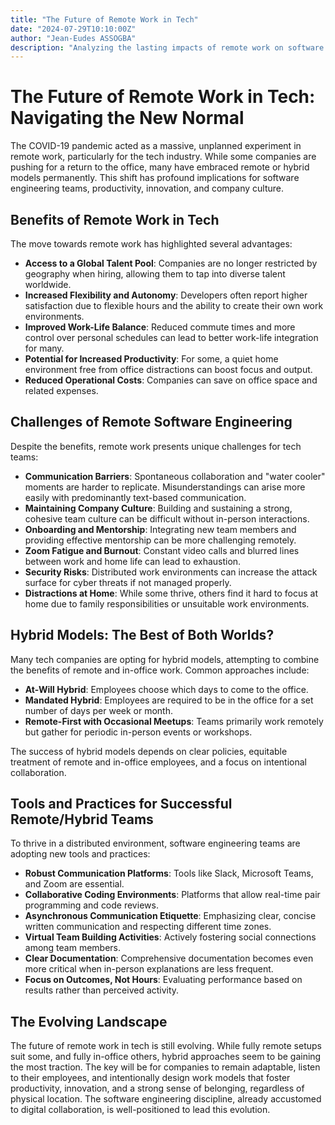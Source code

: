 ```yaml
---
title: "The Future of Remote Work in Tech"
date: "2024-07-29T10:10:00Z"
author: "Jean-Eudes ASSOGBA"
description: "Analyzing the lasting impacts of remote work on software engineering teams, productivity, and company culture in the tech industry."
---
```


# The Future of Remote Work in Tech: Navigating the New Normal

The COVID-19 pandemic acted as a massive, unplanned experiment in remote work, particularly for the tech industry. While some companies are pushing for a return to the office, many have embraced remote or hybrid models permanently. This shift has profound implications for software engineering teams, productivity, innovation, and company culture.

## Benefits of Remote Work in Tech

The move towards remote work has highlighted several advantages:

- **Access to a Global Talent Pool**: Companies are no longer restricted by geography when hiring, allowing them to tap into diverse talent worldwide.
- **Increased Flexibility and Autonomy**: Developers often report higher satisfaction due to flexible hours and the ability to create their own work environments.
- **Improved Work-Life Balance**: Reduced commute times and more control over personal schedules can lead to better work-life integration for many.
- **Potential for Increased Productivity**: For some, a quiet home environment free from office distractions can boost focus and output.
- **Reduced Operational Costs**: Companies can save on office space and related expenses.

## Challenges of Remote Software Engineering

Despite the benefits, remote work presents unique challenges for tech teams:

- **Communication Barriers**: Spontaneous collaboration and "water cooler" moments are harder to replicate. Misunderstandings can arise more easily with predominantly text-based communication.
- **Maintaining Company Culture**: Building and sustaining a strong, cohesive team culture can be difficult without in-person interactions.
- **Onboarding and Mentorship**: Integrating new team members and providing effective mentorship can be more challenging remotely.
- **Zoom Fatigue and Burnout**: Constant video calls and blurred lines between work and home life can lead to exhaustion.
- **Security Risks**: Distributed work environments can increase the attack surface for cyber threats if not managed properly.
- **Distractions at Home**: While some thrive, others find it hard to focus at home due to family responsibilities or unsuitable work environments.

## Hybrid Models: The Best of Both Worlds?

Many tech companies are opting for hybrid models, attempting to combine the benefits of remote and in-office work. Common approaches include:

- **At-Will Hybrid**: Employees choose which days to come to the office.
- **Mandated Hybrid**: Employees are required to be in the office for a set number of days per week or month.
- **Remote-First with Occasional Meetups**: Teams primarily work remotely but gather for periodic in-person events or workshops.

The success of hybrid models depends on clear policies, equitable treatment of remote and in-office employees, and a focus on intentional collaboration.

## Tools and Practices for Successful Remote/Hybrid Teams

To thrive in a distributed environment, software engineering teams are adopting new tools and practices:

- **Robust Communication Platforms**: Tools like Slack, Microsoft Teams, and Zoom are essential.
- **Collaborative Coding Environments**: Platforms that allow real-time pair programming and code reviews.
- **Asynchronous Communication Etiquette**: Emphasizing clear, concise written communication and respecting different time zones.
- **Virtual Team Building Activities**: Actively fostering social connections among team members.
- **Clear Documentation**: Comprehensive documentation becomes even more critical when in-person explanations are less frequent.
- **Focus on Outcomes, Not Hours**: Evaluating performance based on results rather than perceived activity.

## The Evolving Landscape

The future of remote work in tech is still evolving. While fully remote setups suit some, and fully in-office others, hybrid approaches seem to be gaining the most traction. The key will be for companies to remain adaptable, listen to their employees, and intentionally design work models that foster productivity, innovation, and a strong sense of belonging, regardless of physical location. The software engineering discipline, already accustomed to digital collaboration, is well-positioned to lead this evolution.
